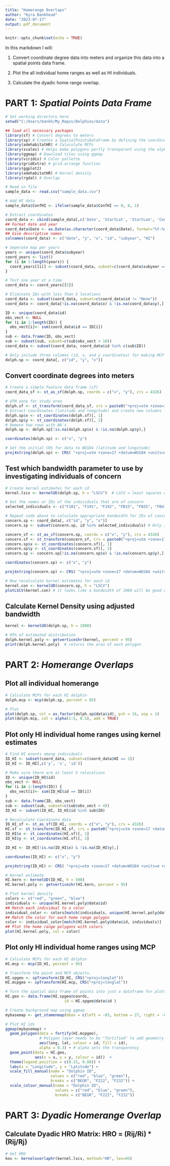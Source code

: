 ```yaml
---
title: "Homerange Overlaps"
author: "Kyra Bankhead"
date: "2023-07-17"
output: pdf_document
---
```


```r
knitr::opts_chunk$set(echo = TRUE)
```

In this markdown I will:

1. Convert coordinate degree data into meters and organize this data into a spatial points data frame.

2. Plot the all individual home ranges as well as HI individuals.

3. Calculate the dyadic home range overlap.

# PART 1: *Spatial Points Data Frame*

```r
# Set working directory here
setwd("C:/Users/bankh/My_Repos/Dolphins/data")

## load all necessary packages
library(sf) # Convert degrees to meters
library(sp) # Creates a SpatialPointsDataFrame by defining the coordinates
library(adehabitatHR) # Caluculate MCPs
library(scales) # Helps make polygons partly transparent using the alpha argument
library(ggmap) # Download tiles using ggmap
library(viridis) # Color pallette
library(gridExtra) # grid.arrange function
library(ggplot2)
library(adehabitatHR) # Kernel density 
library(rgdal) # Overlap

# Read in file
sample_data <- read.csv("sample_data.csv")

# Add HI data
sample_data$ConfHI <- ifelse(sample_data$ConfHI == 0, 0, 1)

# Extract coordinates
coord_data <- cbind(sample_data[,c('Date', 'StartLat', 'StartLon', 'Code', 'subYear', 'ConfHI')]) # Subset Date and Coordinates #
## Format date and year
coord_data$Date <- as.Date(as.character(coord_data$Date), format="%Y-%m-%d")
## Give descriptive names
colnames(coord_data) <- c("date", "y", "x", "id", "subyear", "HI")

# Seperate map per years
years <- unique(coord_data$subyear)
coord_years <- list()
for (i in 1:length(years)) {
  coord_years[[i]] <- subset(coord_data, subset=c(coord_data$subyear == years[i]))
}    

# Test one year at a time
coord_data <- coord_years[[5]]

# Eliminate IDs with less than 5 locations
coord_data <- subset(coord_data, subset=c(coord_data$id != "None"))
coord_data <- coord_data[!is.na(coord_data$x) & !is.na(coord_data$y),]

ID <- unique(coord_data$id)
obs_vect <- NULL
for (i in 1:length(ID)) {
  obs_vect[i]<- sum(coord_data$id == ID[i])
}
sub <- data.frame(ID, obs_vect)
sub <- subset(sub, subset=c(sub$obs_vect > 10))
coord_data <- subset(coord_data, coord_data$id %in% c(sub$ID))

# Only include three columns (id, x, and y coordinates) for making MCP's
dolph.sp <- coord_data[, c("id", "y", "x")] 


```

## Convert coordinate degrees into meters

```r
# Create a simple feature data frame (sf)
coord_data_sf <- st_as_sf(dolph.sp, coords = c("x", "y"), crs = 4326)

# UTM zone for study area
dolph.sf <- st_transform(coord_data_sf, crs = paste0("+proj=utm +zone=17 +datum=WGS84 +units=m +no_defs"))
# Extract coordinates (latitude and longitude) and create new columns
dolph.sp$x <- st_coordinates(dolph.sf)[, 1]
dolph.sp$y <- st_coordinates(dolph.sf)[, 2]
# Remove two rows with NA's
dolph.sp <- dolph.sp[!is.na(dolph.sp$x) & !is.na(dolph.sp$y),]

coordinates(dolph.sp) <- c("x", "y")

# Set the initial CRS for data to WGS84 (latitude and longitude)
proj4string(dolph.sp) <- CRS( "+proj=utm +zone=17 +datum=WGS84 +units=m +no_defs" )


```

## Test which bandwidth parameter to use by investigating individuals of concern

```r
# Create kernel estimates for each id
kernel.lscv <- kernelUD(dolph.sp, h = "LSCV")  # LSCV = least squares cross validation

# Get the names or IDs of the individuals that are of concern
selected_individuals <- c("F101", "F191", "F192", "FB15", "FB35", "FB41", "FB93")

# Repeat code above to calculate appropriate bandwidth for IDs of concern
concern.sp <- coord_data[, c("id", "y", "x")] 
concern.sp <- subset(concern.sp, id %in% selected_individuals) # Only include selected ids

concern_sf <- st_as_sf(concern.sp, coords = c("x", "y"), crs = 4326)
concern.sf <- st_transform(concern_sf, crs = paste0("+proj=utm +zone=17 +datum=WGS84 +units=m +no_defs"))
concern.sp$x <- st_coordinates(concern.sf)[, 1]
concern.sp$y <- st_coordinates(concern.sf)[, 2]
concern.sp <- concern.sp[!is.na(concern.sp$x) & !is.na(concern.sp$y),]

coordinates(concern.sp) <- c("x", "y")

proj4string(concern.sp) <- CRS( "+proj=utm +zone=17 +datum=WGS84 +units=m +no_defs" )

# Now recalculate kernel estimates for each id
kernel.con <- kernelUD(concern.sp, h = "LSCV")
plotLSCV(kernel.con) # it looks like a bandwidth of 1000 will be good enough


```

## Calculate Kernel Density using adjusted bandwidth

```r

kernel <- kernelUD(dolph.sp, h = 1000)

# 95% of estimated distribution
dolph.kernel.poly <- getverticeshr(kernel, percent = 95)  
print(dolph.kernel.poly)  # returns the area of each polygon

```


# PART 2: *Homerange Overlaps*

## Plot all individual homerange 

```r

# Calculate MCPs for each HI dolphin
dolph.mcp <- mcp(dolph.sp, percent = 95)

# Plot
plot(dolph.sp, col = as.factor(dolph.sp@data$id), pch = 16, asp = 1)
plot(dolph.mcp, col = alpha(1:5, 0.5), add = TRUE)

```

## Plot only HI individual home ranges using kernel estimates

```r
# Find HI events among individuals
ID_HI <- subset(coord_data, subset=c(coord_data$HI == 1))
ID_HI <- ID_HI[,c('y', 'x', 'id')] 

# Make sure there are at least 5 relocations
ID <- unique(ID_HI$id)
obs_vect <- NULL
for (i in 1:length(ID)) {
  obs_vect[i]<- sum(ID_HI$id == ID[i])
}
sub <- data.frame(ID, obs_vect)
sub <- subset(sub, subset=c(sub$obs_vect > 4))
ID_HI <- subset(ID_HI, ID_HI$id %in% sub$ID)

# Recalculate Coordinate data
ID_HI_sf <- st_as_sf(ID_HI, coords = c("x", "y"), crs = 4326)
HI.sf <- st_transform(ID_HI_sf, crs = paste0("+proj=utm +zone=17 +datum=WGS84 +units=m +no_defs"))
ID_HI$x <- st_coordinates(HI.sf)[, 1]
ID_HI$y <- st_coordinates(HI.sf)[, 2]

ID_HI <- ID_HI[!is.na(ID_HI$x) & !is.na(ID_HI$y),]

coordinates(ID_HI) <- c("x", "y")

proj4string(ID_HI) <- CRS( "+proj=utm +zone=17 +datum=WGS84 +units=m +no_defs" )

# Kernel estimate
HI.kern <- kernelUD(ID_HI, h = 500)
HI.kernel.poly <- getverticeshr(HI.kern, percent = 95)

# Plot kernel density
colors <- c("red", "green", "blue")
individuals <- unique(HI.kernel.poly@data$id)
## Match each individual to a color
individual_color <- colors[match(individuals, unique(HI.kernel.poly@data$id))]
## Match the color for each home range polygon
color <- individual_color[match(HI.kernel.poly@data$id, individuals)]
## Plot the home range polygons with colors
plot(HI.kernel.poly, col = color)

```


## Plot only HI individual home ranges using MCP

```r

# Calculate MCPs for each HI dolphin
HI.mcp <- mcp(ID_HI, percent = 95)

# Transform the point and MCP objects. 
HI.spgeo <- spTransform(ID_HI, CRS("+proj=longlat"))
HI.mcpgeo <- spTransform(HI.mcp, CRS("+proj=longlat"))

# Turn the spatial data frame of points into just a dataframe for plotting in ggmap
HI.geo <- data.frame(HI.spgeo@coords, 
                          id = HI.spgeo@data$id )

# Create background map using ggmap
mybasemap <- get_stamenmap(bbox = c(left = -83, bottom = 27, right = -82, top = 28))

# Plot HI ids
ggmap(mybasemap) + 
  geom_polygon(data = fortify(HI.mcpgeo),  
               # Polygon layer needs to be "fortified" to add geometry to the dataframe
               aes(long, lat, colour = id, fill = id),
               alpha = 0.3) + # alpha sets the transparency
  geom_point(data = HI.geo, 
             aes(x = x, y = y, colour = id))  +
  theme(legend.position = c(0.15, 0.80)) +
  labs(x = "Longitude", y = "Latitude") +
  scale_fill_manual(name = "Dolphin ID", 
                    values = c("red", "blue", "green"),
                    breaks = c("BEGR", "F222", "F232")) +
  scale_colour_manual(name = "Dolphin ID", 
                      values = c("red", "blue", "green"),
                      breaks = c("BEGR", "F222", "F232"))

```


# PART 3: *Dyadic Homerange Overlap*

## Calculate Dyadic HRO Matrix: HRO = (Rij/Ri) * (Rij/Rj)

```r

# Get HRO 
kov <- kerneloverlaphr(kernel.lscv, method="HR", lev=95)

```
